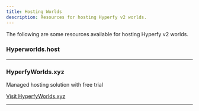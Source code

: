 ```yaml
---
title: Hosting Worlds
description: Resources for hosting Hyperfy v2 worlds.
---
```



The following are some resources available for hosting Hyperfy v2 worlds.

### Hyperworlds.host


<LinkPreview id="https://hyperworlds.host/" />


<Badge text="Automated Deployment" variant="tip" /><Badge text="Crypto Payment" variant="tip" /><Badge text="Instant Setup" variant="tip" /><Badge text="Self-Service Management" variant="tip" />


---


### HyperfyWorlds.xyz
Managed hosting solution with free trial

[Visit HyperfyWorlds.xyz](https://hyperfyworlds.xyz/)

<Badge text="Free Trial" variant="tip" /><Badge text="Managed Hosting" variant="tip" /><Badge text="Contract-Based Service" variant="tip" /><Badge text="Professional Support" variant="tip" />

---